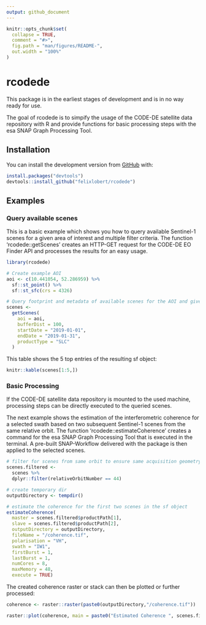 ```yaml
---
output: github_document
---
```


<!-- README.md is generated from README.Rmd. Please edit that file -->

```r
knitr::opts_chunk$set(
  collapse = TRUE,
  comment = "#>",
  fig.path = "man/figures/README-",
  out.width = "100%"
)
```

# rcodede

<!-- badges: start -->
<!-- badges: end -->

This package is in the earliest stages of development and is in no way ready for use.

The goal of rcodede is to simpify the usage of the CODE-DE satellite data repository with R and provide functions for basic processing steps with the esa SNAP Graph Processing Tool.

## Installation

You can install the development version from [GitHub](https://github.com/) with:

``` r
install.packages("devtools")
devtools::install_github("felixlobert/rcodede")
```
## Examples

### Query available scenes

This is a basic example which shows you how to query available Sentinel-1 scenes for a given area of interest and multiple filter criteria. The function 'rcodede::getScenes' creates an HTTP-GET request for the CODE-DE EO Finder API and processes the results for an easy usage.

```r
library(rcodede)

# Create example AOI
aoi <- c(10.441054, 52.286959) %>%
  sf::st_point() %>%
  sf::st_sfc(crs = 4326)

# Query footprint and metadata of available scenes for the AOI and given criteria
scenes <-
  getScenes(
    aoi = aoi,
    bufferDist = 100,
    startDate = "2019-01-01",
    endDate = "2019-01-31",
    productType = "SLC"
  )
```

This table shows the 5 top entries of the resulting sf object:

```r
knitr::kable(scenes[1:5,])
```

### Basic Processing

If the CODE-DE satellite data repository is mounted to the used machine, processing steps can be directly executed to the queried scenes. 

The next example shows the estimation of the interferometric coherence for a selected swath based on two subsequent Sentinel-1 scenes from the same relative orbit. The function 'rcodede::estimateCoherence' creates a command for the esa SNAP Graph Processing Tool that is executed in the terminal. A pre-built SNAP-Workflow delivered with the package is then applied to the selected scenes.

```r
# filter for scenes from same orbit to ensure same acquisition geometry
scenes.filtered <-
  scenes %>% 
  dplyr::filter(relativeOrbitNumber == 44)

# create temporary dir
outputDirectory <- tempdir()

# estimate the coherence for the first two scenes in the sf object
estimateCoherence(
  master = scenes.filtered$productPath[1],
  slave = scenes.filtered$productPath[2],
  outputDirectory = outputDirectory,
  fileName = "/coherence.tif",
  polarisation = "VH",
  swath = "IW1",
  firstBurst = 1,
  lastBurst = 1,
  numCores = 8,
  maxMemory = 48,
  execute = TRUE)
```

The created coherence raster or stack can then be plotted or further processed:

```r
coherence <- raster::raster(paste0(outputDirectory,"/coherence.tif"))

raster::plot(coherence, main = paste0("Estimated Coherence ", scenes.filtered$date[1]))
```


